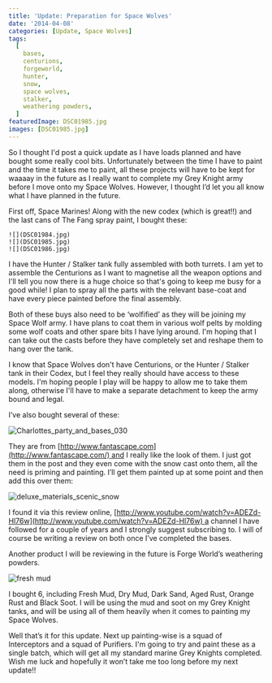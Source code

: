 ```yaml
---
title: 'Update: Preparation for Space Wolves'
date: '2014-04-08'
categories: [Update, Space Wolves]
tags:
  [
    bases,
    centurions,
    forgeworld,
    hunter,
    snow,
    space wolves,
    stalker,
    weathering powders,
  ]
featuredImage: DSC01985.jpg
images: [DSC01985.jpg]
---
```


So I thought I'd post a quick update as I have loads planned and have bought some really cool bits. Unfortunately between the time I have to paint and the time it takes me to paint, all these projects will have to be kept for waaaay in the future as I really want to complete my Grey Knight army before I move onto my Space Wolves. However, I thought I’d let you all know what I have planned in the future.

First off, Space Marines! Along with the new codex (which is great!!) and the last cans of The Fang spray paint, I bought these:

```grid|3
![](DSC01984.jpg)
![](DSC01985.jpg)
![](DSC01986.jpg)
```

I have the Hunter / Stalker tank fully assembled with both turrets. I am yet to assemble the Centurions as I want to magnetise all the weapon options and I'll tell you now there is a huge choice so that's going to keep me busy for a good while! I plan to spray all the parts with the relevant base-coat and have every piece painted before the final assembly.

Both of these buys also need to be ‘wolfified’ as they will be joining my Space Wolf army. I have plans to coat them in various wolf pelts by molding some wolf coats and other spare bits I have lying around. I'm hoping that I can take out the casts before they have completely set and reshape them to hang over the tank.

I know that Space Wolves don't have Centurions, or the Hunter / Stalker tank in their Codex, but I feel they really should have access to these models. I'm hoping people I play will be happy to allow me to take them along, otherwise I'll have to make a separate detachment to keep the army bound and legal.

I’ve also bought several of these:

![Charlottes_party_and_bases_030](Charlottes_party_and_bases_030.jpg)

They are from [http://www.fantascape.com](http://www.fantascape.com/) and I really like the look of them. I just got them in the post and they even come with the snow cast onto them, all the need is priming and painting. I’ll get them painted up at some point and then add this over them:

![deluxe_materials_scenic_snow](deluxe_materials_scenic_snow.jpg)

I found it via this review online, [http://www.youtube.com/watch?v=ADEZd-Hl76w](http://www.youtube.com/watch?v=ADEZd-Hl76w) a channel I have followed for a couple of years and I strongly suggest subscribing to. I will of course be writing a review on both once I’ve completed the bases.

Another product I will be reviewing in the future is Forge World’s weathering powders.

![fresh mud](freshud.jpg)

I bought 6, including Fresh Mud, Dry Mud, Dark Sand, Aged Rust, Orange Rust and Black Soot. I will be using the mud and soot on my Grey Knight tanks, and will be using all of them heavily when it comes to painting my Space Wolves.

Well that’s it for this update. Next up painting-wise is a squad of Interceptors and a squad of Purifiers. I'm going to try and paint these as a single batch, which will get all my standard marine Grey Knights completed. Wish me luck and hopefully it won’t take me too long before my next update!!
